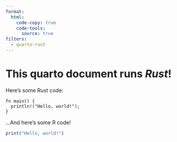 ```yaml
---
format: 
  html:
    code-copy: true
    code-tools:
      source: true
filters: 
  - quarto-rust
---
```


# This quarto document runs *Rust*!

Here's some Rust code:
```playground-rust
fn main() {
  println!("Hello, world!");
}
```

...And here's some R code!
```r
print("Hello, world!")
```

